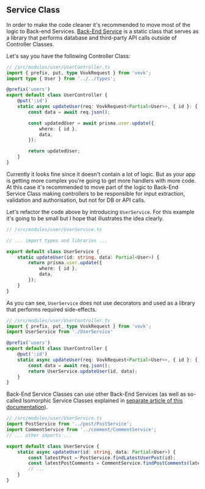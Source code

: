 

## Service Class

In order to make the code cleaner it's recommended to move most of the logic to Back-end Services. [Back-End Service](./project-structure) is a static class that serves as a library that performs database and third-party API calls outside of Controller Classes.

Let's say you have the following Controller Class:

```ts
// /src/modules/user/UserController.ts
import { prefix, put, type VovkRequest } from 'vovk';
import type { User } from '../../types';

@prefix('users')
export default class UserController {
    @put(':id') 
    static async updateUser(req: VovkRequest<Partial<User>>, { id }: { id: string }) {
        const data = await req.json();

        const updatedUser = await prisma.user.update({
            where: { id },
            data,
        });

        return updatedUser;
    }
}
```

Currently it looks fine since it doesn't contain a lot of logic. But as your app is getting more complex you're going to get more handlers with more code. At this case it's recommended to move part of the logic to Back-End Service Class making controllers to be responsible for input extraction, validation and authorisation, but not for DB or API calls.

Let's refactor the code above by introducing `UserService`. For this example it's going to be small but I hope that illustrates the idea clearly.

```ts
// /src/modules/user/UserService.ts

// ... import types and libraries ...

export default class UserService {
    static updateUser(id: string, data: Partial<User>) {
        return prisma.user.update({
            where: { id },
            data,
        });
    }
}
```

As you can see, `UserService` does not use decorators and used as a library that performs required side-effects.

```ts
// /src/modules/user/UserController.ts
import { prefix, put, type VovkRequest } from 'vovk';
import UserService from './UserService'

@prefix('users')
export default class UserController {
    @put(':id') 
    static async updateUser(req: VovkRequest<Partial<User>>, { id }: { id: string }) {
        const data = await req.json();
        return UserService.updateUser(id, data);
    }
}
```

Back-End Service Classes can use other Back-End Services (as well as so-called Isomorphic Service Classes explained in [separate article of this documentation](./framework)).

```ts
// /src/modules/user/UserService.ts
import PostService from '../post/PostService';
import CommentService from '../comment/CommentService';
// ... other imports ...

export default class UserService {
    static async updateUser(id: string, data: Partial<User>) {
        const latestPost = PostService.findLatestUserPost(id);
        const latestPostComments = CommentService.findPostComments(latestPost.id);
        // ...
    }
}
```
